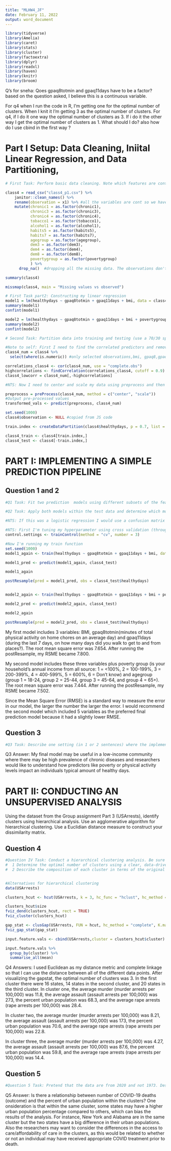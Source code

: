 ```yaml
---
title: "MLHW4_JF"
date: February 11, 2022
output: word_document
---
```


```r
library(tidyverse)
library(Amelia)
library(caret)
library(stats)
library(cluster)
library(factoextra)
library(dplyr)
library(readxl)
library(haven)
library(knitr)
library(broom)
```


Q's for sneha:
Qoes gpaq8totmin and gpaq11days have to be a factor? based on the question asked, I believe this is a continuous variable.

For q4 when I run the code in R, I'm getting one for the optimal number of clusters. When I knit it I'm getting 3 as the optimal number of clusters. 
For q4, if I do it one way the optimal number of clusters as 3. If i do it the other way I get the optimal number of clusters as 1. What should I do? also how do I use cbind in the first way ?

# Part I Setup: Data Cleaning, Iniital Linear Regression, and Data Partitioning,   
```r
# First Task: Perform basic data cleaning. Note which features are continuous, which are categorical and ensure they are being stored that way in your R dataset (That is, if categorical variables have been read-in as continuous variables, convert them to factors)

class4 = read_csv("class4_p1.csv") %>%
    janitor::clean_names() %>%
    rename(observation = x1) %>% #all the variables are cont so we have to convert them all to factors/provide levels except for healthy days (outcome) because we are doing a linear reg 
    mutate(chronic1 = as.factor(chronic1),
           chronic3 = as.factor(chronic3),
           chronic4 = as.factor(chronic4),
           tobacco1 = as.factor(tobacco1), 
           alcohol1 = as.factor(alcohol1),
           habits5 = as.factor(habits5), 
           habits7 = as.factor(habits7),
           agegroup = as.factor(agegroup),
           dem3 = as.factor(dem3),
           dem4 = as.factor(dem4),
           dem8 = as.factor(dem8),
           povertygroup = as.factor(povertygroup)
           ) %>% 
      drop_na()  #dropping all the missing data. The observations don't start at 1 anymore bc it dropped some people

summary(class4)

missmap(class4, main = "Missing values vs observed")
```


```r
# First Task part2: Constructing my linear regression 
model1 = lm(healthydays ~ gpaq8totmin + gpaq11days + bmi, data = class4)
summary(model1)
confint(model1)

model2 = lm(healthydays ~ gpaq8totmin + gpaq11days + bmi + povertygroup + agegroup, data = class4)
summary(model2)
confint(model2)
```


```r
# Second Task: Partition data into training and testing (use a 70/30 split)  

#Note to self: First I need to find the correlated predictors and remove them using the cor function and then the find correlation function. Set my cutoff to 0.9.
class4_num = class4 %>% 
  select(where(is.numeric)) #only selected observations,bmi, gpaq8,gpaq11,and healthydays

correlations_class4 <- cor(class4_num, use = "complete.obs")
highcorrelations <- findCorrelation(correlations_class4, cutoff = 0.9) #high.correlations was empty so the data isn't correlated so the following dataset shouldn't have any variables.
class4_lowcorr = class4_num[,-highcorrelations]

#NTS: Now I need to center and scale my data using preprocess and then predict. I'll then set my seed to prevent constant randomization and drop the observation variable.

preprocess = preProcess(class4_num, method = c("center", "scale"))
#Output pre-processed values
transformed_vals <- predict(preprocess, class4_num)

set.seed(1000)
class4$observation <- NULL #copied from JS code

train.index <- createDataPartition(class4$healthydays, p = 0.7, list = FALSE)

class4_train <- class4[train.index,]
class4_test <- class4[-train.index,]

```


# PART I: IMPLEMENTING A SIMPLE PREDICTION PIPELINE
## Question 1 and 2
```r
#Q1 Task: Fit two prediction  models using different subsets of the features in the training data. Features can overlap in the two models, but the feature sets should not be exactly the same across models. Clearly state which features were used in the two models.

#Q2 Task: Apply both models within the test data and determine which model is the preferred prediction model using the appropriate evaluation metric(s).

#NTS: If this was a logistic regression I would use a confusion matrix but since this is a linear regression I am using postResample.

#NTS: First I'm tuning my hyperparameter using cross validation (through the train control function.) and doing a 3-fold cross-validation.
control.settings <- trainControl(method = "cv", number = 3)

#Now I'm running my train function
set.seed(1000)
model1_again <- train(healthydays ~ gpaq8totmin + gpaq11days + bmi, data = class4, method = "glm", family = "gaussian", trControl = control.settings)

model1_pred <- predict(model1_again, class4_test)

model1_again

postResample(pred = model1_pred, obs = class4_test$healthydays)


model2_again <- train(healthydays ~ gpaq8totmin + gpaq11days + bmi + povertygroup + agegroup, data = class4, method = "glm", family = "gaussian", trControl = control.settings)

model2_pred <- predict(model2_again, class4_test)

model2_again

postResample(pred = model2_pred, obs = class4_test$healthydays)
```
My first model includes 3 variables: BMI, gpaq8totmin(minutes of total physical activity on home chores on an average day) and gpaq11days (during the last 7 days, on how many days did you walk to get to and from places?). The root mean square error was 7.654. After running the postResample, my RSME became 7.800.

My second model includes these three variables plus poverty group (is your household’s annual income from all source: 1 = <100%, 2 = 100-199%, 3 = 200-399%, 4 = 400-599%, 5 = 600%, 6 = Don’t know) and agegroup (group 1 = 18-24, group 2 = 25-44, group 3 = 45-64, and group 4 = 65+). The root mean square error was 7.444. After running the postResample, my RSME became 7.502.

Since the Mean Square Error (RMSE) is a standard way to measure the error in our model, the larger the number the larger the error. I would recommend the second model which included 5 variables as the preferred final prediction model because it had a slightly lower RMSE. 

## Question 3
```r
#Q3 Task: Describe one setting (in 1 or 2 sentences) where the implementation of your final model would be useful.
```
Q3 Answer: My final model may be useful in a low-income community where there may be high prevalence of chronic diseases and researchers would like to understand how predictors like poverty or physical activity levels impact an individuals typical amount of healthy days.


# PART II: CONDUCTING AN UNSUPERVISED ANALYSIS 
Using the dataset from the Group assignment Part 3 (USArrests), identify clusters using hierarchical analysis. Use an agglomerative algorithm for hierarchical clustering. Use a Euclidian distance measure to construct your dissimilarity matrix.

## Question 4
```r
#Question IV Task: Conduct a hierarchical clustering analysis. Be sure to specify the linkage method used. Within your analysis, make sure you do both of the following:
#  1 Determine the optimal number of clusters using a clear, data-driven strategy.
#  2 Describe the composition of each cluster in terms of the original input features


#Alternatives for hierarchical clustering
data(USArrests)

clusters_hcut <- hcut(USArrests, k = 3, hc_func = "hclust", hc_method = "complete", hc_metric = "euclidian")

clusters_hcut$size
fviz_dend(clusters_hcut, rect = TRUE)
fviz_cluster(clusters_hcut)

gap_stat <- clusGap(USArrests, FUN = hcut, hc_method = "complete", K.max = 10, B = 5)
fviz_gap_stat(gap_stat)

input.feature.vals <- cbind(USArrests,cluster = clusters_hcut$cluster)

input.feature.vals %>%
  group_by(cluster) %>%
  summarise_all(mean)

```
Q4 Answers: I used Euclidean as my distance metric and complete linkage so that I can use the distance between all of the different data points. After visualizing the gapstat, the optimal number of clusters was 3. In the first cluster there were 16 states, 14 states in the second cluster, and 20 states in the third cluster. In cluster one, the average murder (murder arrests per 100,000) was 11.8, the average assault (assault arrests per 100,000) was 273, the percent urban population was 68.3, and the average rape arrests (rape arrests per 100,000) was 28.4. 

In cluster two, the average murder (murder arrests per 100,000) was 8.21, the average assault (assault arrests per 100,000) was 173, the percent urban population was 70.6, and the average rape arrests (rape arrests per 100,000) was 22.8. 

In cluster three, the average murder (murder arrests per 100,000) was 4.27, the average assault (assault arrests per 100,000) was 87.6, the percent urban population was 59.8, and the average rape arrests (rape arrests per 100,000) was 14.4. 

## Question 5
```r
#Question 5 Task: Pretend that the data are from 2020 and not 1973. Describe one research question that can be addressed using the newly identified clusters. Briefly comment on any scientific or ethical considerations one should review before using these clusters for your specific question. NOTE: The clusters can be used as an exposure, an outcome or a covariate.
```
Q5 Answer: Is there a relationship between number of COVID-19 deaths (outcome) and the percent of urban population within the clusters? One onsideration is that within the same cluster, some states may have a higher urban population percentage compared to others, which can bias the results of the analysis. For instance, New York and Alabama are in the same cluster but the two states have a big difference in their urban populations. Also the researchers may want to consider the differences in the access to care/affordability of care in the clusters, as this would be related to whether or not an individual may have received appropriate COVID treatment prior to death. 
